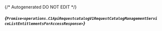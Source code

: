 {/* Autogenerated DO NOT EDIT  */}

##### *{`Promise<operations.C1ApiRequestcatalogV1RequestCatalogManagementServiceListEntitlementsForAccessResponse>`}*
<Collapsible defaultOpen>
    <C1ApiRequestcatalogV1RequestCatalogManagementServiceListEntitlementsForAccessResponse/>
</Collapsible>


